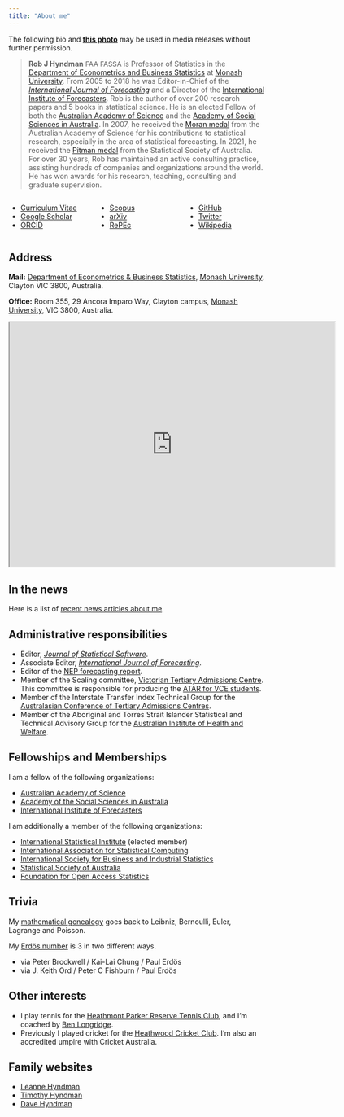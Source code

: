 ```yaml
---
title: "About me"
---
```


The following bio and [**this photo**](../img/RJH_Monash_headshot.jpg) may be used in media releases without further permission.

>**Rob J Hyndman** <span style="font-size: 10pt;">FAA FASSA</span> is Professor of Statistics in the [Department of Econometrics and Business Statistics](http://business.monash.edu/econometrics-and-business-statistics) at [Monash University](https://www.monash.edu). From 2005 to 2018 he was Editor-in-Chief of the *[International Journal of Forecasting](http://ijf.forecasters.org/)* and a Director of the [International Institute of Forecasters](http://forecasters.org/). Rob is the author of over 200 research papers and 5 books in statistical science. He is an elected Fellow of both the [Australian Academy of Science](https://www.science.org.au/profile/rob-hyndman) and the [Academy of Social Sciences in Australia](https://socialsciences.org.au/academy-fellow/?sId=0032v00003JxrvjAAB). In 2007, he received the [Moran medal](https://www.science.org.au/past-winners/2007-awardees#moran) from the Australian Academy of Science for his contributions to statistical research, especially in the area of statistical forecasting. In 2021, he received the [Pitman medal](https://www.statsoc.org.au/Pitman-Medal-Recipients) from the Statistical Society of Australia. For over 30 years, Rob has maintained an active consulting practice, assisting hundreds of companies and organizations around the world. He has won awards for his research, teaching, consulting and graduate supervision.

:::: {.columns}

::: {.column width="30%"}

<ul class="fa-ul">
  <li><a href="https://github.com/robjhyndman/CV/raw/master/RobHyndmanCV.pdf"><i class="fa-li fa-regular fa-file-pdf"></i>Curriculum Vitae</a></li>
  <li><a href="https://scholar.google.co.uk/citations?user=vamErfkAAAAJ"><i class="fa-li ai ai-google-scholar" style="padding-top:4px;"></i>Google Scholar</a></li>
  <li><a href="https://orcid.org/0000-0002-2140-5352"><i class="fa-li ai ai-orcid" style="padding-top:4px;"></i>ORCID</a></li>
</ul>

:::

::: {.column width="30%"}

<ul class="fa-ul">
  <li><a href="https://www.scopus.com/authid/detail.uri?authorId=7006914313"><i class="fa-li ai ai-scopus" style="padding-top:4px;"></i>Scopus</a></li>
    <li><a href=https://arxiv.org/a/hyndman_r_1.html><i class="fa-li ai ai-arxiv" style="padding-top:4px;"></i>arXiv</a></li>
<li><a href="http://ideas.repec.org/e/phy3.html"><i class="fa-li fa-regular fa-lightbulb"></i>RePEc</a></li>
</ul>

:::

::: {.column width="30%"}
<ul class="fa-ul">
  <li><a href="https://github.com/robjhyndman"><i class="fa-li fa-brands fa-github"></i>GitHub</a></li>
  <li><a href="https://twitter.com/robjhyndman"><i class="fa-li fa-brands fa-twitter"></i>Twitter</a></li>
  <li><a href="http://en.wikipedia.org/wiki/Rob_J._Hyndman"><i class="fa-li fa-brands fa-wikipedia-w"></i>Wikipedia</a></li>
</ul>

:::

::::

## Address

**Mail:** [Department of Econometrics & Business Statistics](https://monash.edu/business/ebs), [Monash University](https://monash.edu/), Clayton VIC 3800, Australia.

**Office:** Room 355, 29 Ancora Imparo Way, Clayton campus, [Monash University](https://monash.edu/), VIC 3800, Australia.

<iframe src="https://www.google.com/maps/embed?pb=!1m18!1m12!1m3!1d1573.8494801911916!2d145.13333138705417!3d-37.91409860115737!2m3!1f0!2f0!3f0!3m2!1i1024!2i768!4f13.1!3m3!1m2!1s0x6ad66acc44ceea8d%3A0xa8874d62c042a30f!2s29%20Ancora%20Imparo%20Wy%2C%20Clayton%20VIC%203168!5e0!3m2!1sen!2sau!4v1649573729090!5m2!1sen!2sau" width="640" height="480"></iframe>

## In the news

Here is a list of [recent news articles about me](../news.qmd).

## Administrative responsibilities

  * Editor, *[Journal of Statistical Software](http://www.jstatsoft.org/)*.
  * Associate Editor, *[International Journal of Forecasting](http://ijf.forecasters.org/)*.
  * Editor of the [NEP forecasting report](http://ideas.repec.org/n/nep-for/).
  * Member of the Scaling committee, [Victorian Tertiary Admissions Centre](http://www.vtac.edu.au). This committee is responsible for producing the [ATAR for VCE students](http://en.wikipedia.org/wiki/Australian_Tertiary_Admission_Rank).
  * Member of the Interstate Transfer Index Technical Group for the [Australasian Conference of Tertiary Admissions Centres](http://www.actac.edu.au).
  * Member of the Aboriginal and Torres Strait Islander Statistical and Technical Advisory Group for the [Australian Institute of Health and Welfare](http://www.aihw.gov.au).

## Fellowships and Memberships

I am a fellow of the following organizations:

  * [Australian Academy of Science](https://www.science.org.au/profile/rob-hyndman)
  * [Academy of the Social Sciences in Australia](https://socialsciences.org.au/academy-fellow/?sId=0032v00003JxrvjAAB)
  * [International Institute of Forecasters](https://forecasters.org/about/fellows/)

I am additionally a member of the following organizations:

  * [International Statistical Institute](http://isi.cbs.nl)  (elected member)
  * [International Association for Statistical Computing](http://www.iasc-isi.org)
  * [International Society for Business and Industrial Statistics](http://isbis-isi.org)
  * [Statistical Society of Australia](http://www.statsoc.org.au)
  * [Foundation for Open Access Statistics](http://foastat.org/)

## Trivia

My [mathematical genealogy](/hyndsight/mathematical-genealogy/) goes back to Leibniz, Bernoulli, Euler, Lagrange and Poisson.

My [Erdös number](http://www.oakland.edu/enp/) is 3 in two different ways.

  * via Peter Brockwell / Kai-Lai Chung / Paul Erdös
  * via J. Keith Ord / Peter C Fishburn / Paul Erdös

## Other interests

 * I play tennis for the [Heathmont Parker Reserve Tennis Club](http://www.hprtc.org.au/), and I'm coached by [Ben Longridge](https://www.facebook.com/advantedgetennis/).
 * Previously I played cricket for the [Heathwood Cricket Club](https://www.heathwood.cc/). I'm also an accredited umpire with Cricket Australia.

## Family websites

  * [Leanne Hyndman](https://www.riverbankcounselling.com/)
  * [Timothy Hyndman](https://timothyhyndman.com/)
  * [Dave Hyndman](https://www.davejhyndman.com/)
